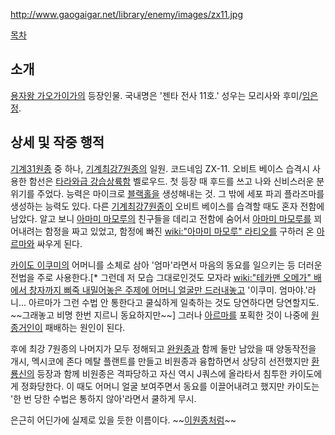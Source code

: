 http://www.gaogaigar.net/library/enemy/images/zx11.jpg

[[목차]]
== 소개 ==
[[용자왕 가오가이가]]의 등장인물. 국내명은 '젠타 전사 11호.' 성우는 모리사와 후미/[[임은정]].

== 상세 및 작중 행적 ==
[[기계31원종]] 중 하나, [[기계최강7원종]]의 일원. 코드네임 ZX-11. 오비트 베이스 습격시 사용한 함선은 [[타라와급 강습상륙함]] 벨로우드. 첫 등장 때 후드를 쓰고 나와 신비스러운 분위기를 주었다. 능력은 마이크로 [[블랙홀]]을 생성해내는 것. 그 밖에 세포 파괴 플라즈마를 생성하는 능력도 있다. 다른 [[기계최강7원종]]이 오비트 베이스를 습격할 때도 혼자 전함에 남았다. 알고 보니 [[아마미 마모루]]의 친구들을 데리고 전함에 숨어서 [[아마미 마모루]]를 꾀어내려는 함정을 짜고 있었고, 함정에 빠진 [[wiki:"아마미 마모루" 라티오]]를 구하러 온 [[아르마]]와 싸우게 된다.

[[카이도 이쿠미]]의 어머니를 소체로 삼아 '엄마'라면서 마음의 동요를 일으키는 등 더러운 전법을 주로 사용한다.[* 그런데 저 모습 그대로인것도 모자라 [[wiki:"테카맨 오메가" 배에서 창자까지 삐죽 내밀어놓은 주제에 어머니 얼굴만 드러내놓고]] '이쿠미. 엄마야.'라니... 아르마가 그런 수법 안 통한다고 쿨싴하게 일축하는 것도 당연하다면 당연할지도. ~~그래놓고 비명 한번 지르니 동요하지만~~] 그러나 [[아르마]]를 포획한 것이 나중에 [[원종거인]]이 패배하는 원인이 된다.

후에 최강 7원종의 나머지가 모두 정해되고 [[완원종]]과 함께 둘만 남았을 때 양동작전을 개시, 멕시코에 존다 메탈 플랜트를 만들고 비원종과 융합하면서 상당히 선전했지만 [[환룡신]]의 등장과 함께 비원종은 격파당하고 자신 역시 J쿼스에 올라타서 침투한 카이도에게 정화당한다. 이 때도 어머니 얼굴 보여주면서 동요를 이끌어내려고 했지만 카이도는 '한 번 당한 수법은 통하지 않아'라면서 쿨하게 무시. 

은근히 어딘가에 실제로 있을 듯한 이름이다. ~~[[이원종]]처럼~~

